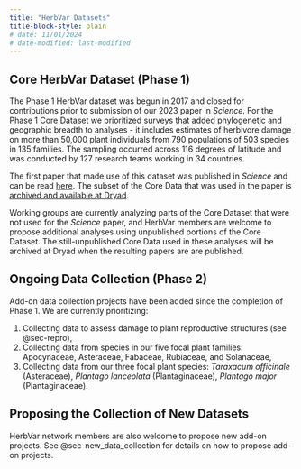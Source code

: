 ```yaml
---
title: "HerbVar Datasets"
title-block-style: plain
# date: 11/01/2024
# date-modified: last-modified
---
```


## Core HerbVar Dataset (Phase 1) {#sec-datasets}

The Phase 1 HerbVar dataset was begun in 2017 and closed for contributions prior to submission of our 2023 paper in _Science_. For the Phase 1 Core Dataset we prioritized surveys that added phylogenetic and geographic breadth to analyses - it includes estimates of herbivore damage on more than 50,000 plant individuals from 790 populations of 503 species in 135 families. The sampling occurred across 116 degrees of latitude and was conducted by 127 research teams working in 34 countries. 

The first paper that made use of this dataset was published in _Science_ and can be read [here](https://www.science.org/doi/10.1126/science.adh8830). The subset of the Core Data that was used in the paper is [archived and available at Dryad](https://datadryad.org/stash/dataset/doi:10.5061/dryad.44j0zpckm).

Working groups are currently analyzing parts of the Core Dataset that were not used for the _Science_ paper, and HerbVar members are welcome to propose additional analyses using unpublished portions of the Core Dataset. The still-unpublished Core Data used in these analyses will be archived at Dryad when the resulting papers are are published. 

## Ongoing Data Collection (Phase 2)

Add-on data collection projects have been added since the completion of Phase 1. We are currently prioritizing:

1. Collecting data to assess damage to plant reproductive structures (see @sec-repro),
2. Collecting data from species in our five focal plant families: Apocynaceae, Asteraceae, Fabaceae, Rubiaceae, and Solanaceae, 
3. Collecting data from our three focal plant species: _Taraxacum officinale_ (Asteraceae), _Plantago lanceolata_ (Plantaginaceae), _Plantago major_ (Plantaginaceae). 

## Proposing the Collection of New Datasets

HerbVar network members are also welcome to propose new add-on projects. See @sec-new_data_collection for details on how to propose add-on projects.



<!-- detail the datasets in more detail....links to protocols and workflow... -->